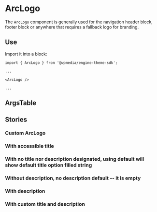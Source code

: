 
<Meta title="ArcLogo" component={ArcLogo} />

# ArcLogo

The `ArcLogo` component is generally used for the navigation header block, footer block or anywhere that requires a fallback logo for branding.

## Use

Import it into a block:

```
import { ArcLogo } from '@wpmedia/engine-theme-sdk';

...

<ArcLogo />

...

```

## ArgsTable

<ArgsTable of={ArcLogo} />

## Stories

<Story name="Basic" />

### **Custom ArcLogo**

<Canvas>
	<Story name="Custom ArcLogo">
		<ArcLogo
			title={text("Title", "Custom title")}
			description={text("Description", "Custom description")}
		/>
	</Story>
</Canvas>

### **With accessible title**

<Canvas>
	<Story name="With accessible title">
		<ArcLogo title="Custom Arc Logo Messaging" />
	</Story>
</Canvas>

### **With no title nor description designated, using default will show default title option filled string**

<Canvas>
	<Story name="With no title nor description">
		<ArcLogo />
	</Story>
</Canvas>

### **Without description, no description default -- it is empty**

<Canvas>
	<Story name="Without description, no description default">
		<ArcLogo />
	</Story>
</Canvas>

### **With description**

<Canvas>
	<Story name="With description">
		<ArcLogo description="Tools for digital publishers built by The Washington Post" />
	</Story>
</Canvas>

### **With custom title and description**

<Canvas>
	<Story name="With custom title and description">
		<ArcLogo
			title="Custom Arc Logo Messaging"
			description="Tools for digital publishers built by The Washington Post"
		/>
	</Story>
</Canvas>

